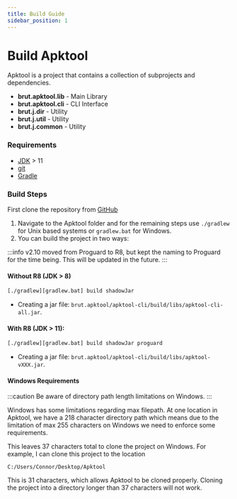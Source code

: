 ```yaml
---
title: Build Guide
sidebar_position: 1
---
```


# Build Apktool

Apktool is a project that contains a collection of subprojects and dependencies.

- **brut.apktool.lib** - Main Library
- **brut.apktool.cli** - CLI Interface
- **brut.j.dir** - Utility
- **brut.j.util** - Utility
- **brut.j.common** - Utility

### Requirements

- [JDK](https://www.oracle.com/java/technologies/downloads/) > 11
- [git](https://git-scm.com/downloads)
- [Gradle](https://gradle.org/)

### Build Steps

First clone the repository from [GitHub](https://github.com/iBotPeaches)

1. Navigate to the Apktool folder and for the remaining steps use `./gradlew` for Unix based systems or `gradlew.bat` for Windows.
2. You can build the project in two ways:

:::info
v2.10 moved from Proguard to R8, but kept the naming to Proguard for the time being. This will be updated in the future.
:::

#### Without R8 (JDK > 8)

```bash
[./gradlew][gradlew.bat] build shadowJar
```

- Creating a jar file: `brut.apktool/apktool-cli/build/libs/apktool-cli-all.jar`.

#### With R8 (JDK > 11):

```bash
[./gradlew][gradlew.bat] build shadowJar proguard
```

- Creating a jar file: `brut.apktool/apktool-cli/build/libs/apktool-vXXX.jar`.

#### Windows Requirements

:::caution
Be aware of directory path length limitations on Windows.
:::

Windows has some limitations regarding max filepath. At one location in Apktool, we have a 218 character directory path
which means due to the limitation of max 255 characters on Windows we need to enforce some requirements.

This leaves 37 characters total to clone the project on Windows. For example, I can clone this project to the location

```text
C:/Users/Connor/Desktop/Apktool
```

This is 31 characters, which allows Apktool to be cloned properly. Cloning the project into a directory longer than 37
characters will not work.
